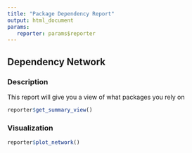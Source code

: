```yaml
---
title: "Package Dependency Report"
output: html_document
params:
   reporter: params$reporter
---
```


## Dependency Network

### Description

This report will give you a view of what packages you rely on


```r
reporter$get_summary_view()
```

### Visualization

```r
reporter$plot_network()
```
